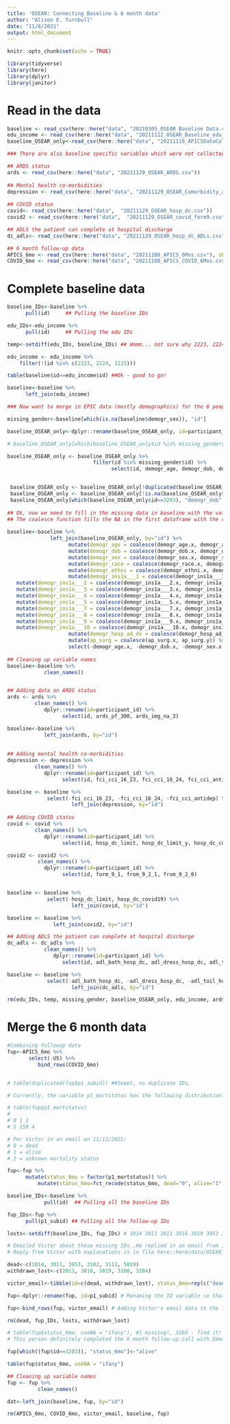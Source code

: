 ```yaml
---
title: 'OSEAR: Connecting Baseline & 6 month data'
author: "Alison E. Turnbull"
date: "11/8/2021"
output: html_document
---
```


```r
knitr::opts_chunk$set(echo = TRUE)
```

```r
library(tidyverse)
library(here)
library(dplyr)
library(janitor)
```

# Read in the data 
```r

baseline <- read_csv(here::here("data", "20210305_OSEAR Baseline Data.csv"), show_col_types = FALSE)
edu_income <- read_csv(here::here("data", "20211112_OSEAR_Baseline_edu_income.csv"), show_col_types = FALSE)
baseline_OSEAR_only<-read_csv(here::here("data", "20211116_APICSDataCollectionF-OSEARDataTransfer_DATA_2021-11-16_0922_OSEAR ONLY.csv"), show_col_types = FALSE)  ## Note, this was a re-pull on 11/16/2021 that should include EPIC data on the 8 people only enrolled in OSEAR, not APICS.

### There are also baseline specific variables which were not collected until later for the patients who were co-enrolled with APICS-COVID.  

## ARDS status
ards <- read_csv(here::here("data", "20211129_OSEAR_ARDS.csv"))
                       
## Mental health co-morbidities
depression <- read_csv(here::here("data", "20211129_OSEAR_Comorbidity_antidepressants.csv"))
                                                           
## COVID status     
covid<- read_csv(here::here("data",  "20211129_OSEAR_hosp_dc.csv"))
covid2 <- read_csv(here::here("data",  "20211129_OSEAR_covid_form9.csv"))

## ADLS the patient can complete at hospital discharge
dc_adls<- read_csv(here::here("data", "20211129_OSEAR_hosp_dc_ADLs.csv"))

## 6 month follow-up data
APICS_6mo <- read_csv(here::here("data", "20211108_APICS_6Mos.csv"), show_col_types = FALSE)
COVID_6mo <- read_csv(here::here("data", "20211108_APICS_COVID_6Mos.csv"), show_col_types = FALSE)

```

# Complete baseline data
```r
baseline_IDs<-baseline %>%
      pull(id)     ## Pulling the baseline IDs

edu_IDs<-edu_income %>%
      pull(id)     ## Pulling the edu IDs

temp<-setdiff(edu_IDs, baseline_IDs) ## Hmmm... not sure why 2223, 2224, and 2225 are in here...

edu_income <- edu_income %>%
    filter(!(id %in% c(2223, 2224, 2225)))

table(baseline$id==edu_income$id) ##Ok - good to go!

baseline<-baseline %>%
      left_join(edu_income)

### Now want to merge in EPIC data (mostly demographics) for the 8 people who were ONLY in OSEAR

missing_gender<-baseline[which(is.na(baseline$demogr_sex)), "id"]

baseline_OSEAR_only<-dplyr::rename(baseline_OSEAR_only, id=participant_id)

# baseline_OSEAR_only[which(baseline_OSEAR_only$id %in% missing_gender$id & !is.na(baseline_OSEAR_only$demogr_age)), c("id", "demogr_age", "demogr_dob")]   ## There's a data entry error for dob in patients 3202 and 3203. Per an email on 11/16/2021 from Preethi Kadiri Cc Victor, the correct dobs are 5/10/1947 and 2/6/1996 respectively. I'll remove the incorrect entries manually below. 

baseline_OSEAR_only <- baseline_OSEAR_only %>%
                            filter(id %in% missing_gender$id) %>%
                                  select(id, demogr_age, demogr_dob, demogr_sex, demogr_race, demogr_ethni, demogr_ins1a___1, demogr_ins1a___2, demogr_ins1a___3, demogr_ins1a___4, demogr_ins1a___5, demogr_ins1a___7, demogr_ins1a___8, demogr_ins1a___9, demogr_ins1a___10, demogr_hosp_ad_dx, ap_surg)


 baseline_OSEAR_only <- baseline_OSEAR_only[!duplicated(baseline_OSEAR_only$demogr_age), ]             
 baseline_OSEAR_only <- baseline_OSEAR_only[!is.na(baseline_OSEAR_only$demogr_age), ]  
 baseline_OSEAR_only[which(baseline_OSEAR_only$id==3203), "demogr_dob" ] <-"2/6/1996"   ##This is the manual fix
    
## Ok, now we need to fill in the missing data in baseline with the values in baseline_OSEAR_only.  
## The coalesce function fills the NA in the first dataframe with the value from the second one.  
 
baseline<-baseline %>%
              left_join(baseline_OSEAR_only, by="id") %>%
                    mutate(demogr_age = coalesce(demogr_age.x, demogr_age.y)) %>% 
                    mutate(demogr_dob = coalesce(demogr_dob.x, demogr_dob.y)) %>% 
                    mutate(demogr_sex = coalesce(demogr_sex.x, demogr_sex.y)) %>% 
                    mutate(demogr_race = coalesce(demogr_race.x, demogr_race.y)) %>% 
                    mutate(demogr_ethni = coalesce(demogr_ethni.x, demogr_ethni.y)) %>% 
                    mutate(demogr_ins1a___1 = coalesce(demogr_ins1a___1.x, demogr_ins1a___1.y)) %>% 
   mutate(demogr_ins1a___2 = coalesce(demogr_ins1a___2.x, demogr_ins1a___2.y)) %>% 
   mutate(demogr_ins1a___3 = coalesce(demogr_ins1a___3.x, demogr_ins1a___3.y)) %>% 
   mutate(demogr_ins1a___4 = coalesce(demogr_ins1a___4.x, demogr_ins1a___4.y)) %>% 
   mutate(demogr_ins1a___5 = coalesce(demogr_ins1a___5.x, demogr_ins1a___5.y)) %>% 
   mutate(demogr_ins1a___7 = coalesce(demogr_ins1a___7.x, demogr_ins1a___7.y)) %>% 
   mutate(demogr_ins1a___8 = coalesce(demogr_ins1a___8.x, demogr_ins1a___8.y)) %>% 
   mutate(demogr_ins1a___9 = coalesce(demogr_ins1a___9.x, demogr_ins1a___9.y)) %>% 
   mutate(demogr_ins1a___10 = coalesce(demogr_ins1a___10.x, demogr_ins1a___10.y)) %>% 
                    mutate(demogr_hosp_ad_dx = coalesce(demogr_hosp_ad_dx.x, demogr_hosp_ad_dx.y)) %>% 
                    mutate(ap_surg = coalesce(ap_surg.x, ap_surg.y)) %>% 
                    select(-demogr_age.x, -demogr_dob.x, -demogr_sex.x, -demogr_race.x, -demogr_ethni.x, -demogr_ins1a___1.x, -demogr_ins1a___2.x, -demogr_ins1a___3.x, -demogr_ins1a___4.x, -demogr_ins1a___5.x, -demogr_ins1a___7.x, -demogr_ins1a___8.x, -demogr_ins1a___9.x, -demogr_ins1a___10.x, -demogr_hosp_ad_dx.x, -ap_surg.x, -demogr_age.y, -demogr_dob.y, -demogr_sex.y, -demogr_race.y, -demogr_ethni.y, -demogr_ins1a___1.y, -demogr_ins1a___2.y, -demogr_ins1a___3.y, -demogr_ins1a___4.y, -demogr_ins1a___5.y, -demogr_ins1a___7.y, -demogr_ins1a___8.y, -demogr_ins1a___9.y, -demogr_ins1a___10.y, -demogr_hosp_ad_dx.y, -ap_surg.y)
    
## Cleaning up variable names              
baseline<-baseline %>%
            clean_names()


## Adding data on ARDS status
ards <- ards %>%
         clean_names() %>%
            dplyr::rename(id=participant_id) %>%
                  select(id, ards_pf_300, ards_img_na_3)

baseline<-baseline %>%
            left_join(ards, by="id") 
 
    
## Adding mental health co-morbidities
depression <- depression %>%
         clean_names() %>%
            dplyr::rename(id=participant_id) %>%
                  select(id, fci_cci_16_23, fci_cci_16_24, fci_cci_antidep)

baseline <- baseline %>%
             select(-fci_cci_16_23, -fci_cci_16_24, -fci_cci_antidep) %>%
                     left_join(depression, by="id") 
                                                           
## Adding COVID status     
covid <- covid %>%
         clean_names() %>%
            dplyr::rename(id=participant_id) %>%
                  select(id, hosp_dc_limit, hosp_dc_limit_y, hosp_dc_covid19)

covid2 <- covid2 %>%
          clean_names() %>%
            dplyr::rename(id=participant_id) %>%
                  select(id, form_9_1, from_9_2_1, from_9_2_0)


baseline <- baseline %>%
             select(-hosp_dc_limit, hosp_dc_covid19) %>%
                     left_join(covid, by="id") 

baseline <- baseline %>%
               left_join(covid2, by="id") 

## Adding ADLS the patient can complete at hospital discharge
dc_adls <- dc_adls %>%
            clean_names() %>%
               dplyr::rename(id=participant_id) %>%
                  select(id, adl_bath_hosp_dc, adl_dress_hosp_dc, adl_toil_hosp_dc, adl_trans_hosp_dc,  adl_cntine_hosp_dc, adl_feed_hosp_dc)

baseline <- baseline %>%
             select(-adl_bath_hosp_dc, -adl_dress_hosp_dc, -adl_toil_hosp_dc, -adl_trans_hosp_dc, -adl_cntine_hosp_dc, -adl_feed_hosp_dc) %>%
                     left_join(dc_adls, by="id") 

rm(edu_IDs, temp, missing_gender, baseline_OSEAR_only, edu_income, ards, covid, covid2, depression, dc_adls)


```

# Merge the 6 month data
```r

#Combining followup data
fup<-APICS_6mo %>%
       select(-US) %>%
          bind_rows(COVID_6mo)


# table(duplicated(fup$p1_subid)) ##Sweet, no duplicate IDs.

```

```r
# Currently, the variable p1_mortstatus has the following distribution: 

# table(fup$p1_mortstatus)
# 
# 0 1 2 
# 5 159 4 

# Per Victor in an email on 11/12/2021:
# 0 = dead
# 1 = alive
# 2 = unknown mortality status

fup<-fup %>%
      mutate(status_6mo = factor(p1_mortstatus)) %>% 
          mutate(status_6mo=fct_recode(status_6mo, dead="0", alive="1", lost="2")) 

baseline_IDs<-baseline %>%
            pull(id)  ## Pulling all the baseline IDs

fup_IDs<-fup %>%
      pull(p1_subid) ## Pulling all the follow-up IDs

losts<-setdiff(baseline_IDs, fup_IDs) # 1014 2011 3011 3016 3019 3053 3102 3108 3112 3204 5019

# Emailed Victor about these missing IDs.,He replied in an email from 11/11/2021 with explanations. 
# Reply from Victor with explanations is in file here::here/data/OSEAR_missing_6mo.msg

dead<-c(1014, 3011, 3053, 3102, 3112, 5019)
withdrawn_lost<-c(2011, 3016, 3019, 3108, 3204)

victor_email<-tibble(id=c(dead, withdrawn_lost), status_6mo=rep(c("dead", "lost"), c(6, 5))) # Converting Victor's email into a tibble

fup<-dplyr::rename(fup, id=p1_subid) # Renaming the ID variable so that rows can be combinded

fup<-bind_rows(fup, victor_email) # Adding Victor's email data to the follow-up dataframe

rm(dead, fup_IDs, losts, withdrawn_lost)

# table(fup$status_6mo, useNA = "ifany"), #1 missing!, 3203 - find it!
# This person definitely completed the 6 month follow-up call with Emma - not sure why p1_mortstatus wasn't entered into REDCap.,

fup[which((fup$id==3203)), "status_6mo"]<-"alive"

table(fup$status_6mo, useNA = "ifany")

## Cleaning up variable names
fup <- fup %>%
          clean_names()

```

```r

dat<-left_join(baseline, fup, by="id")

rm(APICS_6mo, COVID_6mo, victor_email, baseline, fup)

```

